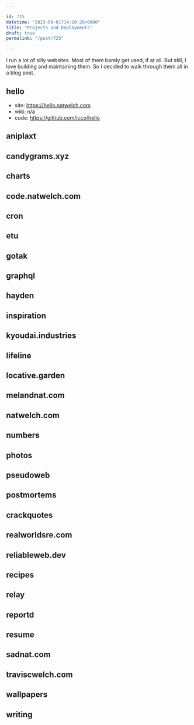 ```yaml
---

id: 725
datetime: "2023-09-01T14:10:26+0000"
title: "Projects and Deployments"
draft: true
permalink: "/post/725"

---
```


I run a lot of silly websites. Most of them barely get used, if at all. But still, I love building and maintaining them. So I decided to walk through them all in a blog post.

## hello

- site: https://hello.natwelch.com
- wiki: n/a
- code: https://github.com/icco/hello



## aniplaxt
## candygrams.xyz
## charts
## code.natwelch.com
## cron
## etu
## gotak
## graphql
## hayden
## inspiration
## kyoudai.industries
## lifeline
## locative.garden
## melandnat.com
## natwelch.com
## numbers
## photos
## pseudoweb
## postmortems
## crackquotes
## realworldsre.com
## reliableweb.dev
## recipes
## relay
## reportd
## resume
## sadnat.com
## traviscwelch.com
## wallpapers
## writing
